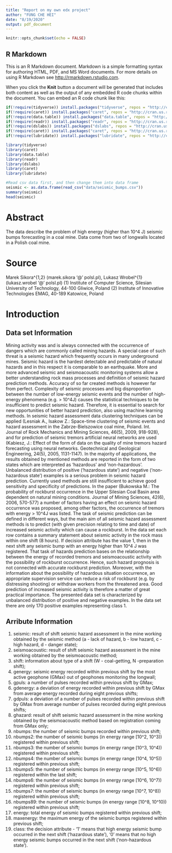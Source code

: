 ```yaml
---
title: "Report on my own edx project"
author: "FUNG CHE HEI"
date: "8/19/2020"
output: pdf_document
---
```


```r
knitr::opts_chunk$set(echo = FALSE)
```

## R Markdown

This is an R Markdown document. Markdown is a simple formatting syntax for authoring HTML, PDF, and MS Word documents. For more details on using R Markdown see <http://rmarkdown.rstudio.com>.

When you click the **Knit** button a document will be generated that includes both content as well as the output of any embedded R code chunks within the document. You can embed an R code chunk like this:

```r
if(!require(tidyverse)) install.packages("tidyverse", repos = "http://cran.us.r-project.org")
if(!require(caret)) install.packages("caret", repos = "http://cran.us.r-project.org")
if(!require(data.table)) install.packages("data.table", repos = "http://cran.us.r-project.org")
if(!require(readr)) install.packages("readr", repos = "http://cran.us.r-project.org")
if(!require(dslabs)) install.packages("dslabs", repos = "http://cran.us.r-project.org")
if(!require(caret)) install.packages("caret", repos = "http://cran.us.r-project.org")
if(!require(lubridate)) install.packages("lubridate", repos = "http://cran.us.r-project.org")

library(tidyverse)
library(caret)
library(data.table)
library(readr)
library(dslabs)
library(caret)
library(lubridate)

#Read csv data first, and then change them into data frame
seismic <- as.data.frame(read_csv("data/seismic_bumps.csv"))
summary(seismic)
head(seismic)
```

# Abstract
The data describe the problem of high energy (higher than 10^4 J) seismic bumps forecasting in a coal mine. Data come from two of longwalls located in a Polish coal mine.

# Source
Marek Sikora^{1,2} (marek.sikora '@' polsl.pl), Lukasz Wrobel^{1} (lukasz.wrobel '@' polsl.pl) 
(1) Institute of Computer Science, Silesian University of Technology, 44-100 Gliwice, Poland 
(2) Institute of Innovative Technologies EMAG, 40-189 Katowice, Poland

# Introduction
## Data set Information

Mining activity was and is always connected with the occurrence of dangers which are commonly called 
mining hazards. A special case of such threat is a seismic hazard which frequently occurs in many 
underground mines. Seismic hazard is the hardest detectable and predictable of natural hazards and in 
this respect it is comparable to an earthquake. More and more advanced seismic and seismoacoustic 
monitoring systems allow a better understanding rock mass processes and definition of seismic hazard 
prediction methods. Accuracy of so far created methods is however far from perfect. Complexity of 
seismic processes and big disproportion between the number of low-energy seismic events and the number 
of high-energy phenomena (e.g. > 10^4J) causes the statistical techniques to be insufficient to predict 
seismic hazard. Therefore, it is essential to search for new opportunities of better hazard prediction, 
also using machine learning methods. In seismic hazard assessment data clustering techniques can be 
applied (Lesniak A., Isakow Z.: Space-time clustering of seismic events and hazard assessment in the 
Zabrze-Bielszowice coal mine, Poland. Int. Journal of Rock Mechanics and Mining Sciences, 46(5), 2009, 
918-928), and for prediction of seismic tremors artificial neural networks are used (Kabiesz, J.: Effect 
of the form of data on the quality of mine tremors hazard forecasting using neural networks. 
Geotechnical and Geological Engineering, 24(5), 2005, 1131-1147). In the majority of applications, the 
results obtained by mentioned methods are reported in the form of two states which are interpreted as 
'hazardous' and 'non-hazardous'. Unbalanced distribution of positive ('hazardous state') and negative 
('non-hazardous state') examples is a serious problem in seismic hazard prediction. Currently used 
methods are still insufficient to achieve good sensitivity and specificity of predictions. In the paper 
(Bukowska M.: The probability of rockburst occurrence in the Upper Silesian Coal Basin area dependent on 
natural mining conditions. Journal of Mining Sciences, 42(6), 2006, 570-577) a number of factors having 
an effect on seismic hazard occurrence was proposed, among other factors, the occurrence of tremors with 
energy > 10^4J was listed. The task of seismic prediction can be defined in different ways, but the main 
aim of all seismic hazard assessment methods is to predict (with given precision relating to time and 
date) of increased seismic activity which can cause a rockburst. In the data set each row contains a 
summary statement about seismic activity in the rock mass within one shift (8 hours). If decision 
attribute has the value 1, then in the next shift any seismic bump with an energy higher than 10^4 J was 
registered. That task of hazards prediction bases on the relationship between the energy of recorded 
tremors and seismoacoustic activity with the possibility of rockburst occurrence. Hence, such hazard 
prognosis is not connected with accurate rockburst prediction. Moreover, with the information about the 
possibility of hazardous situation occurrence, an appropriate supervision service can reduce a risk of 
rockburst (e.g. by distressing shooting) or withdraw workers from the threatened area. Good prediction 
of increased seismic activity is therefore a matter of great practical importance. The presented data 
set is characterized by unbalanced distribution of positive and negative examples. In the data set there 
are only 170 positive examples representing class 1. 

## Arribute Information
1. seismic: result of shift seismic hazard assessment in the mine working obtained by the seismic 
method (a - lack of hazard, b - low hazard, c - high hazard, d - danger state); 
2. seismoacoustic: result of shift seismic hazard assessment in the mine working obtained by the 
seismoacoustic method; 
3. shift: information about type of a shift (W - coal-getting, N -preparation shift); 
4. genergy: seismic energy recorded within previous shift by the most active geophone (GMax) out of 
geophones monitoring the longwall; 
5. gpuls: a number of pulses recorded within previous shift by GMax; 
6. gdenergy: a deviation of energy recorded within previous shift by GMax from average energy recorded 
during eight previous shifts; 
7. gdpuls: a deviation of a number of pulses recorded within previous shift by GMax from average number 
of pulses recorded during eight previous shifts; 
8. ghazard: result of shift seismic hazard assessment in the mine working obtained by the 
seismoacoustic method based on registration coming from GMax only; 
9. nbumps: the number of seismic bumps recorded within previous shift; 
10. nbumps2: the number of seismic bumps (in energy range [10^2, 10^3)) registered within previous shift; 
11. nbumps3: the number of seismic bumps (in energy range [10^3, 10^4)) registered within previous shift; 
12. nbumps4: the number of seismic bumps (in energy range [10^4, 10^5)) registered within previous shift; 
13. nbumps5: the number of seismic bumps (in energy range [10^5, 10^6)) registered within the last shift; 
14. nbumps6: the number of seismic bumps (in energy range [10^6, 10^7)) registered within previous shift; 
15. nbumps7: the number of seismic bumps (in energy range [10^7, 10^8)) registered within previous shift; 
16. nbumps89: the number of seismic bumps (in energy range [10^8, 10^10)) registered within previous shift; 
17. energy: total energy of seismic bumps registered within previous shift; 
18. maxenergy: the maximum energy of the seismic bumps registered within previous shift; 
19. class: the decision attribute - '1' means that high energy seismic bump occurred in the next shift 
('hazardous state'), '0' means that no high energy seismic bumps occurred in the next shift 
('non-hazardous state').


